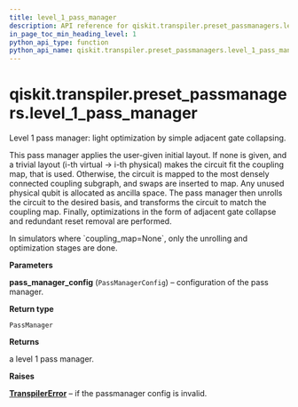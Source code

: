 ```yaml
---
title: level_1_pass_manager
description: API reference for qiskit.transpiler.preset_passmanagers.level_1_pass_manager
in_page_toc_min_heading_level: 1
python_api_type: function
python_api_name: qiskit.transpiler.preset_passmanagers.level_1_pass_manager
---
```


# qiskit.transpiler.preset\_passmanagers.level\_1\_pass\_manager

<Function id="qiskit.transpiler.preset_passmanagers.level_1_pass_manager" name="level_1_pass_manager" isDedicatedPage={true} github="https://github.com/qiskit/qiskit/tree/stable/0.19/qiskit/transpiler/preset_passmanagers/level1.py" signature="level_1_pass_manager(pass_manager_config)">
  Level 1 pass manager: light optimization by simple adjacent gate collapsing.

  This pass manager applies the user-given initial layout. If none is given, and a trivial layout (i-th virtual -> i-th physical) makes the circuit fit the coupling map, that is used. Otherwise, the circuit is mapped to the most densely connected coupling subgraph, and swaps are inserted to map. Any unused physical qubit is allocated as ancilla space. The pass manager then unrolls the circuit to the desired basis, and transforms the circuit to match the coupling map. Finally, optimizations in the form of adjacent gate collapse and redundant reset removal are performed.

  <Admonition title="Note" type="note">
    In simulators where `coupling_map=None`, only the unrolling and optimization stages are done.
  </Admonition>

  **Parameters**

  **pass\_manager\_config** (`PassManagerConfig`) – configuration of the pass manager.

  **Return type**

  `PassManager`

  **Returns**

  a level 1 pass manager.

  **Raises**

  [**TranspilerError**](qiskit.transpiler.TranspilerError "qiskit.transpiler.TranspilerError") – if the passmanager config is invalid.
</Function>

